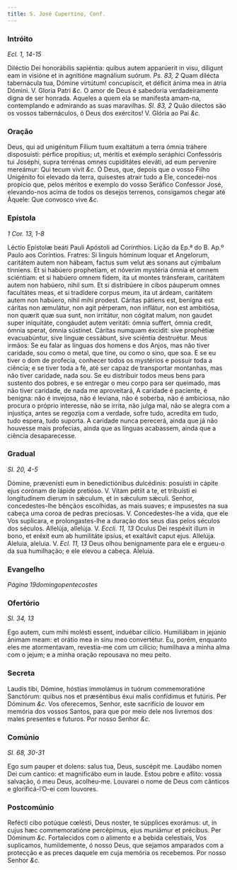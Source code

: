 ```yaml
---
title: S. José Cupertino, Conf.
---
```


### Intróito 

_Ecl. 1, 14-15_

<div class="grid grid-cols-2 gap-5">
  <span class="text-justify">
    Diléctio Dei honorábilis sapiéntia: quibus autem apparúerit in visu,
    díligunt eam in visióne et in agnitióne magnálium suórum. <em>Ps. 83, 2</em>
    Quam dilécta tabernácula tua, Dómine virtútum! concupíscit, et déficit ánima
    mea in átria Dómini. V. Gloria Patri <em>&c.</em>
  </span>
  <span class="text-justify">
    O amor de Deus é sabedoria verdadeiramente digna de ser honrada. Aqueles a
    quem ela se manifesta amam-na, contemplando e admirando as suas maravilhas.
    <em>Sl. 83, 2</em> Quão dilectos são os vossos tabernáculos, ó Deus dos exércitos!
    V. Glória ao Pai <em>&c.</em>
  </span>
</div>

### Oração

<div class="grid grid-cols-2 gap-5">
  <span class="text-justify">
    Deus, qui ad unigénitum Fílium tuum exaltátum a terra ómnia tráhere
    disposuísti: pérfice propítius; ut, méritis et exémplo seráphici Confessóris
    tui Joséphi, supra terrénas omnes cupiditátes eleváti, ad eum perveníre
    mereámur: Qui tecum vivit <em>&c.</em>
  </span>
  <span class="text-justify">
    Ó Deus, que, depois que o vosso Filho Unigénito foi elevado da terra,
    quisestes atrair tudo a Ele, concedei-nos propício que, pelos méritos e
    exemplo do vosso Seráfico Confessor José, elevando-nos acima de todos os
    desejos terrenos, consigamos chegar até Àquele: Que convosco vive
    <em>&c.</em>
  </span>
</div>

### Epístola 

_1 Cor. 13, 1-8_

<div class="grid grid-cols-2 gap-5">
  <span class="text-justify">
    Léctio Epístolæ beáti Pauli Apóstoli ad Corínthios.
  </span>
  <span class="text-justify">
    Lição da Ep.ª do B. Ap.º Paulo aos Coríntios.
  </span>
  <span class="text-justify">
    Fratres: Si linguis hóminum loquar et Angelorum, caritátem autem non hábeam,
    factus sum velut æs sonans aut cýmbalum tínniens. Et si habúero prophetiam,
    et nóverim mystéria ómnia et omnem sciéntiam: et si habúero omnem fidem, ita
    ut montes tránsferam, caritátem autem non habúero, nihil sum. Et si
    distribúere in cibos páuperum omnes facultátes meas, et si tradídere corpus
    meum, ita ut árdeam, caritátem autem non habúero, nihil mihi prodest.
    Cáritas pátiens est, benígna est: cáritas non æmulátur, non agit pérperam,
    non inflátur, non est ambitiósa, non quærit quæ sua sunt, non irritátur, non
    cógitat malum, non gaudet super iniquitáte, congáudet autem veritáti: ómnia
    suffert, ómnia credit, ómnia sperat, ómnia sústinet. Cáritas numquam
    éxcidit: sive prophétiæ evacuabúntur, sive linguæ cessábunt, sive sciéntia
    destruétur.
  </span>
  <span class="text-justify">
    Meus irmãos: Se eu falar as línguas dos homens e dos Anjos, mas não tiver
    caridade, sou como o metal, que tine, ou como o sino, que soa. E se eu tiver
    o dom de profecia, conhecer todos os mystérios e possuir toda a ciência; e
    se tiver toda a fé, até ser capaz de transportar montanhas, mas não tiver
    caridade, nada sou. Se eu distribuir todos meus bens para sustento dos
    pobres, e se entregar o meu corpo para ser queimado, mas não tiver caridade,
    de nada me aproveitará, A caridade é paciente, é benigna: não é invejosa,
    não é leviana, não é soberba, não é ambiciosa, não procura o próprio
    interesse, não se irrita, não julga mal, não se alegra com a injustiça,
    antes se regozija com a verdade, sofre tudo, acredita em tudo, tudo espera,
    tudo suporta. A caridade nunca perecerá, ainda que já não houvesse mais
    profecias, ainda que as línguas acabassem, ainda que a ciência
    desaparecesse.
  </span>
</div>

### Gradual 

_Sl. 20, 4-5_

<div class="grid grid-cols-2 gap-5">
  <span class="text-justify">
    Dómine, prævenísti eum in benedictiónibus dulcédinis: posuísti in cápite
    ejus corónam de lápide pretióso. V. Vitam pétiit a te, et tribuísti ei
    longitudinem dierum in sǽculum, et in sǽculum sǽculi.
  </span>
  <span class="text-justify">
    Senhor, concedestes-lhe bênçãos escolhidas, as mais suaves; e impusestes na
    sua cabeça uma coroa de pedras preciosas. V. Concedestes-lhe a vida, que ele
    Vos suplicara, e prolongastes-lhe a duração dos seus dias pelos séculos dos
    séculos.
  </span>
  <span class="text-justify">
    Allelúja, allelúja. V. <em>Eccli. 11, 13</em> Oculus Dei respéxit illum in
    bono, et eréxit eum ab humilitáte ipsíus, et exaltávit caput ejus. Allelúja.
  </span>
  <span class="text-justify">
    Aleluia, aleluia. V. <em>Ecl. 11, 13</em> Deus olhou benignamente para ele e
    ergueu-o da sua humilhação; e ele elevou a cabeça. Aleluia.
  </span>
</div>

### Evangelho 

_Página 19domingopentecostes_

### Ofertório 

_Sl. 34, 13_

<div class="grid grid-cols-2 gap-5">
  <span class="text-justify">
    Ego autem, cum mihi molésti essent, induébar cilício. Humiliábam in jejúnio
    ánimam meam: et orátio mea in sinu meo convertétur.
  </span>
  <span class="text-justify">
    Eu, porém, enquanto eles me atormentavam, revestia-me com um cilício;
    humilhava a minha alma com o jejum; e a minha oração repousava no meu peito.
  </span>
</div>

### Secreta

<div class="grid grid-cols-2 gap-5">
  <span class="text-justify">
    Laudis tibi, Dómine, hóstias immolámus in tuórum commemoratióne Sanctórum:
    quibus nos et præséntibus éxui malis confídimus et futúris. Per Dóminum
    <em>&c.</em>
  </span>
  <span class="text-justify">
    Vos oferecemos, Senhor, este sacrifício de louvor em memória dos vossos
    Santos, para que por meio dele nos livremos dos males presentes e futuros.
    Por nosso Senhor <em>&c.</em>
  </span>
</div>

### Comúnio 

_Sl. 68, 30-31_

<div class="grid grid-cols-2 gap-5">
  <span class="text-justify">
    Ego sum pauper et dolens: salus tua, Deus, suscépit me. Laudábo nomen Dei
    cum cantico: et magnificábo eum in laude.
  </span>
  <span class="text-justify">
    Estou pobre e aflito: vossa salvação, ó meu Deus, acolheu-me. Louvarei o
    nome de Deus com cânticos e glorificá-l’O-ei com louvores.
  </span>
</div>

### Postcomúnio

<div class="grid grid-cols-2 gap-5">
  <span class="text-justify">
    Refécti cibo potúque cœlésti, Deus noster, te súpplices exorámus: ut, in
    cujus hæc commemoratióne percépimus, ejus muniámur et précibus. Per Dóminum
    <em>&c.</em>
  </span>
  <span class="text-justify">
    Fortalecidos com o alimento e a bebida celestiais, Vos suplicamos,
    humildemente, ó nosso Deus, que sejamos amparados com a protecção e as
    preces daquele em cuja memória os recebemos. Por nosso Senhor <em>&c.</em>
  </span>
</div>
